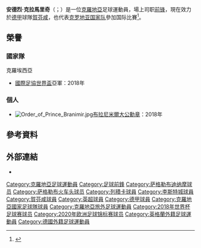 {{noteTA|G1=足球|G2=FAcup|G3=德甲|G4=英超
|T=zh-hans:安德雷·克拉马里奇; zh-hk:安德烈·卡拉馬歷; zh-tw:安德雷·克拉馬里奇
|1=zh-hans:克拉马里奇; zh-hk:卡拉馬歷; zh-tw:克拉馬里奇
}}
{{Infobox football biography
| name               = 安德烈·克拉馬里奇<br/>Andrej Kramarić
| image              = Andrej_Kramarić_2018.jpg
| image_size         = 250
| caption            = 
| birth_date         = {{Birth date and age|df=yes|1991|6|19}}
| birth_place        = {{CRO}}[[萨格勒布|萨格勒布]]
| height             = {{convert|1.77|m|abbr=on}}<ref>{{cite web|url=http://www.lcfc.com/team/player-profile/andrej-kramaric/40|title=Andrej Kramaric|publisher=[[莱斯特城足球俱乐部|莱斯特城]]官网|accessdate=4 May 2010|deadurl=yes|archiveurl=https://web.archive.org/web/20150703195042/http://www.lcfc.com/team/player-profile/andrej-kramaric/40|archivedate=2015年7月3日}}</ref>
| position           = [[前鋒_(足球)|前锋]]
| currentclub        = [[賀芬咸1899體育會|賀芬咸]]
| clubnumber         = 27
| youthclubs1 = [[萨格勒布迪纳摩足球俱乐部|萨格勒布迪纳摩]]
| youthyears1        = 1997–2009 
| clubs1 =   [[萨格勒布迪纳摩足球俱乐部|萨格勒布迪纳摩]] 
| clubs2 = → [[薩格勒布火車頭足球俱樂部|薩格勒布火車頭]]
| years1             = 2009–2013 
| years2             = 2012–2013 
|caps1 = 42 
|caps2 = 45 
|goals1 = 10
|goals2 = 20
| years3             = 2013–2015 
| clubs3= [[里耶卡足球俱乐部|里耶卡]] 
|caps3 = 42 
|goals3 = 37
| years4             = 2015–2016 
| clubs4= [[莱斯特城足球俱乐部|莱斯特城]] 
|caps4 = 15 
|goals4 = 2
| years5             = 2016 
| clubs5= → [[賀芬咸1899體育會|賀芬咸]]
|caps5 = 15 
|goals5 = 5
| years6             = 2016– 
| clubs6=  [[賀芬咸1899體育會|賀芬咸]]
|caps6 = 145   <!-- Domestic league and goals only.-->
|goals6 = 77
| nationalteam1  = 克羅地亞U14
| nationalteam2  = 克羅地亞U16
| nationalyears1     = 2005 
| nationalyears2     = 2007 
| nationalcaps1      = 2    
| nationalcaps2      = 7    
| nationalgoals1 = 0
| nationalgoals2 = 4
| nationalyears3     = 2007–2008  
| nationalteam3 = 克羅地亞U17
| nationalcaps3      = 12   
| nationalgoals3 = 6
| nationalyears4     = 2008–2009  
| nationalteam4 = 克羅地亞U18
| nationalcaps4      = 9    
| nationalgoals4 = 3
| nationalyears5     = 2008–2010  
| nationalteam5 = 克羅地亞U19
| nationalcaps5      = 12   
| nationalgoals5 = 3
| nationalyears6     = 2011 
| nationalteam6  = 克羅地亞U20
| nationalcaps6      = 2    
| nationalgoals6 = 1
| nationalyears7     = 2009–2013  
| nationalteam7 = [[克羅地亞21歲以下國家足球隊|克羅地亞U21]]
| nationalcaps7      = 9   
| nationalgoals7  = 5
| nationalyears8     = 2014–      
| nationalteam8 = [[克羅地亞國家足球隊|克羅地亞]]
| nationalcaps8      = 54  
| nationalgoals8  = 14
| medaltemplates = 
{{Medal|Sport|男子[[足球|足球]]}}
{{Medal|Country|{{fb|CRO}}}}
{{Medal|Comp|[[國際足協世界盃|國際足協世界盃]]}}
{{Medal|RU|[[2018年國際足協世界盃|2018 俄羅斯]]|}}
| club-update        = 2021年5月22日
| ntupdate           = 2021年6月6日
}}
'''安德烈·克拉馬里奇'''（{{lang-hr|'''Andrej Kramarić'''}}；{{bd|1991年|6月19日}}）是一位[[克羅地亞|克羅地亞]]足球運動員，場上司职[[前鋒_(足球)|前锋]]，現在效力於[[德国足球甲级联赛|德甲]]球隊[[賀芬咸1899體育會|賀芬咸]]，也代表[[克羅地亞國家足球隊|克罗地亚国家队]]參加国际比賽<ref>{{cite web|title=Kramarić je igrao kao "Novi Eduardo", a Halilović pokazao da je klasa i egoist|url=http://www.index.hr/sport/clanak/kramaric-je-igrao-kao-novi-eduardo-a-halilovic-pokazao-da-je-klasa-i-egoist/769516.aspx|website=index.hr|accessdate=5 September 2014|archive-date=2020-09-19|archive-url=https://web.archive.org/web/20200919130340/https://www.index.hr/sport/clanak/Kramaric-je-igrao-kao-Novi-Eduardo-a-Halilovic-pokazao-da-je-klasa-i-egoist/769516.aspx|dead-url=no}}</ref>。

== 榮譽 ==
=== 國家隊 ===	
;{{flagicon|CRO}} 克羅埃西亞
*[[國際足協世界盃|國際足協世界盃]]亞軍：2018年

=== 個人 ===	
*[[File:Order_of_Prince_Branimir.jpg|left]][[布拉尼米爾大公勳章|布拉尼米爾大公勳章]]：2018年

==參考資料==
{{Reflist}}

== 外部連結 ==
*{{Soccerway}}

{{賀芬咸球員名單}}
{{2016年歐洲國家盃克羅地亞參賽名單}}
{{2018年世界盃足球賽克羅地亞參賽名單}}
{{2020年欧洲足球锦标赛克罗地亚参赛名单}}

{{DEFAULTSORT:Kramaric, Andrej}}

[[Category:克羅地亞足球運動員|Category:克羅地亞足球運動員]]
[[Category:足球前鋒|Category:足球前鋒]]
[[Category:萨格勒布迪纳摩球员|Category:萨格勒布迪纳摩球员]]
[[Category:萨格勒布火车头球员|Category:萨格勒布火车头球员]]
[[Category:列積卡球員|Category:列積卡球員]]
[[Category:李斯特城球員|Category:李斯特城球員]]
[[Category:賀芬咸球員|Category:賀芬咸球員]]
[[Category:英超球員|Category:英超球員]]
[[Category:德甲球員|Category:德甲球員]]
[[Category:克羅地亞國家足球隊球員|Category:克羅地亞國家足球隊球員]]
[[Category:克羅地亞旅外足球運動員|Category:克羅地亞旅外足球運動員]]
[[Category:2018年世界杯足球赛球员|Category:2018年世界杯足球赛球员]]
[[Category:2020年欧洲足球锦标赛球员|Category:2020年欧洲足球锦标赛球员]]
[[Category:英格蘭外籍足球運動員|Category:英格蘭外籍足球運動員]]
[[Category:德國外籍足球運動員|Category:德國外籍足球運動員]]